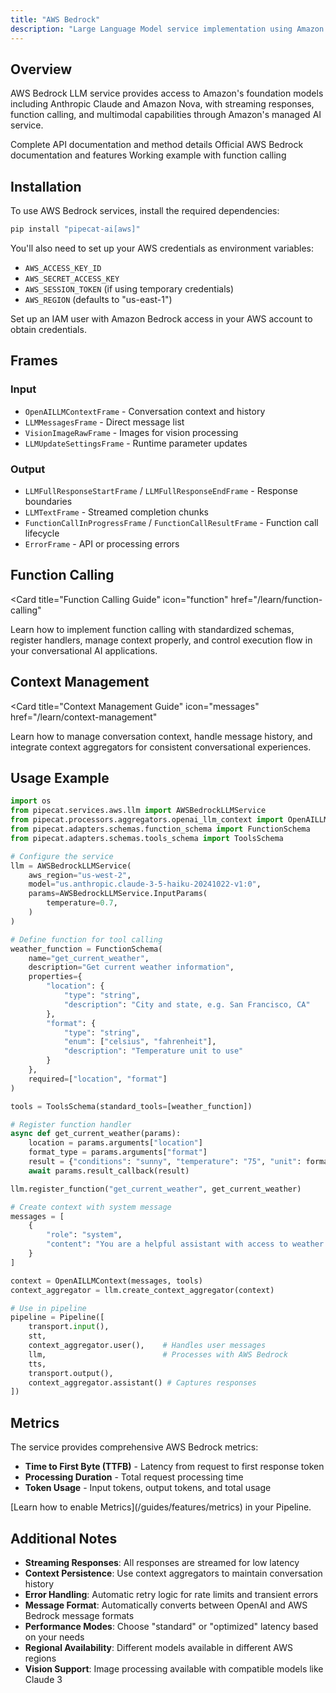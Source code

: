 ```yaml
---
title: "AWS Bedrock"
description: "Large Language Model service implementation using Amazon Bedrock API"
---
```


## Overview

AWS Bedrock LLM service provides access to Amazon's foundation models including Anthropic Claude and Amazon Nova, with streaming responses, function calling, and multimodal capabilities through Amazon's managed AI service.

<CardGroup cols={3}>
  <Card
    title="API Reference"
    icon="code"
    href="https://reference-server.pipecat.ai/en/latest/api/pipecat.services.aws.llm.html"
  >
    Complete API documentation and method details
  </Card>
  <Card
    title="AWS Bedrock Docs"
    icon="book"
    href="https://docs.aws.amazon.com/bedrock/latest/userguide/what-is-bedrock.html"
  >
    Official AWS Bedrock documentation and features
  </Card>
  <Card
    title="Example Code"
    icon="play"
    href="https://github.com/pipecat-ai/pipecat/blob/main/examples/foundational/14r-function-calling-aws.py"
  >
    Working example with function calling
  </Card>
</CardGroup>

## Installation

To use AWS Bedrock services, install the required dependencies:

```bash
pip install "pipecat-ai[aws]"
```

You'll also need to set up your AWS credentials as environment variables:

- `AWS_ACCESS_KEY_ID`
- `AWS_SECRET_ACCESS_KEY`
- `AWS_SESSION_TOKEN` (if using temporary credentials)
- `AWS_REGION` (defaults to "us-east-1")

<Tip>
  Set up an IAM user with Amazon Bedrock access in your AWS account to obtain
  credentials.
</Tip>

## Frames

### Input

- `OpenAILLMContextFrame` - Conversation context and history
- `LLMMessagesFrame` - Direct message list
- `VisionImageRawFrame` - Images for vision processing
- `LLMUpdateSettingsFrame` - Runtime parameter updates

### Output

- `LLMFullResponseStartFrame` / `LLMFullResponseEndFrame` - Response boundaries
- `LLMTextFrame` - Streamed completion chunks
- `FunctionCallInProgressFrame` / `FunctionCallResultFrame` - Function call lifecycle
- `ErrorFrame` - API or processing errors

## Function Calling

<Card
  title="Function Calling Guide"
  icon="function"
  href="/learn/function-calling"
>
  Learn how to implement function calling with standardized schemas, register
  handlers, manage context properly, and control execution flow in your
  conversational AI applications.
</Card>

## Context Management

<Card
  title="Context Management Guide"
  icon="messages"
  href="/learn/context-management"
>
  Learn how to manage conversation context, handle message history, and
  integrate context aggregators for consistent conversational experiences.
</Card>

## Usage Example

```python
import os
from pipecat.services.aws.llm import AWSBedrockLLMService
from pipecat.processors.aggregators.openai_llm_context import OpenAILLMContext
from pipecat.adapters.schemas.function_schema import FunctionSchema
from pipecat.adapters.schemas.tools_schema import ToolsSchema

# Configure the service
llm = AWSBedrockLLMService(
    aws_region="us-west-2",
    model="us.anthropic.claude-3-5-haiku-20241022-v1:0",
    params=AWSBedrockLLMService.InputParams(
        temperature=0.7,
    )
)

# Define function for tool calling
weather_function = FunctionSchema(
    name="get_current_weather",
    description="Get current weather information",
    properties={
        "location": {
            "type": "string",
            "description": "City and state, e.g. San Francisco, CA"
        },
        "format": {
            "type": "string",
            "enum": ["celsius", "fahrenheit"],
            "description": "Temperature unit to use"
        }
    },
    required=["location", "format"]
)

tools = ToolsSchema(standard_tools=[weather_function])

# Register function handler
async def get_current_weather(params):
    location = params.arguments["location"]
    format_type = params.arguments["format"]
    result = {"conditions": "sunny", "temperature": "75", "unit": format_type}
    await params.result_callback(result)

llm.register_function("get_current_weather", get_current_weather)

# Create context with system message
messages = [
    {
        "role": "system",
        "content": "You are a helpful assistant with access to weather information."
    }
]

context = OpenAILLMContext(messages, tools)
context_aggregator = llm.create_context_aggregator(context)

# Use in pipeline
pipeline = Pipeline([
    transport.input(),
    stt,
    context_aggregator.user(),    # Handles user messages
    llm,                          # Processes with AWS Bedrock
    tts,
    transport.output(),
    context_aggregator.assistant() # Captures responses
])
```

## Metrics

The service provides comprehensive AWS Bedrock metrics:

- **Time to First Byte (TTFB)** - Latency from request to first response token
- **Processing Duration** - Total request processing time
- **Token Usage** - Input tokens, output tokens, and total usage

<Info>
  [Learn how to enable Metrics](/guides/features/metrics) in your Pipeline.
</Info>

## Additional Notes

- **Streaming Responses**: All responses are streamed for low latency
- **Context Persistence**: Use context aggregators to maintain conversation history
- **Error Handling**: Automatic retry logic for rate limits and transient errors
- **Message Format**: Automatically converts between OpenAI and AWS Bedrock message formats
- **Performance Modes**: Choose "standard" or "optimized" latency based on your needs
- **Regional Availability**: Different models available in different AWS regions
- **Vision Support**: Image processing available with compatible models like Claude 3
